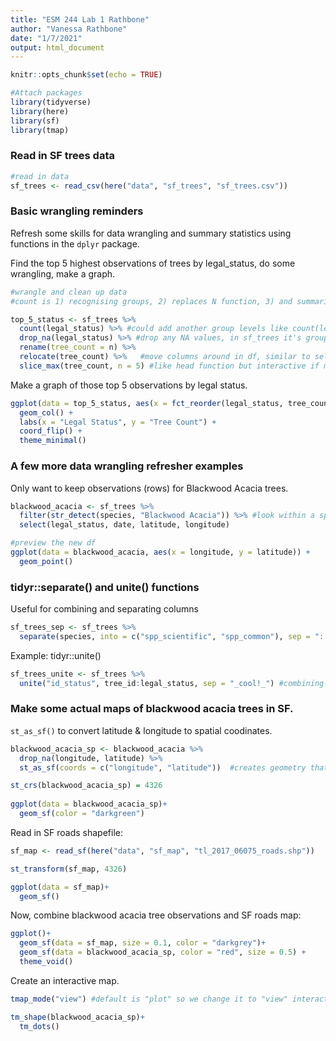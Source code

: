 ```yaml
---
title: "ESM 244 Lab 1 Rathbone"
author: "Vanessa Rathbone"
date: "1/7/2021"
output: html_document
---
```


```r
knitr::opts_chunk$set(echo = TRUE)

#Attach packages
library(tidyverse)
library(here)
library(sf)
library(tmap)

```

### Read in SF trees data 
```r

#read in data
sf_trees <- read_csv(here("data", "sf_trees", "sf_trees.csv"))

```

### Basic wrangling reminders 

Refresh some skills for data wrangling and summary statistics using functions in the `dplyr` package.

Find the top 5 highest observations of trees by legal_status, do some wrangling, make a graph.
```r

#wrangle and clean up data
#count is 1) recognising groups, 2) replaces N function, 3) and summarizes function

top_5_status <- sf_trees %>% 
  count(legal_status) %>% #could add another group levels like count(legal_status, species)
  drop_na(legal_status) %>% #drop any NA values, in sf_trees it's group 10
  rename(tree_count = n) %>% 
  relocate(tree_count) %>%   #move columns around in df, similar to select function but simpler for multiple columns
  slice_max(tree_count, n = 5) #like head function but interactive if more values are added in the future, finds top 5 in this case
```

Make a graph of those top 5 observations by legal status. 
```r
ggplot(data = top_5_status, aes(x = fct_reorder(legal_status, tree_count), y = tree_count))+
  geom_col() +
  labs(x = "Legal Status", y = "Tree Count") +
  coord_flip() + 
  theme_minimal()

```

### A few more data wrangling refresher examples

Only want to keep observations (rows) for Blackwood Acacia trees. 
```r
blackwood_acacia <- sf_trees %>% 
  filter(str_detect(species, "Blackwood Acacia")) %>% #look within a specified variable to only keep within species where blackwood acacia is detected 
  select(legal_status, date, latitude, longitude)

#preview the new df
ggplot(data = blackwood_acacia, aes(x = longitude, y = latitude)) +
  geom_point()

```

### tidyr::separate() and unite() functions

Useful for combining and separating columns

```r
sf_trees_sep <- sf_trees %>% 
  separate(species, into = c("spp_scientific", "spp_common"), sep = "::")

```

Example: tidyr::unite()
```r
sf_trees_unite <- sf_trees %>% 
  unite("id_status", tree_id:legal_status, sep = "_cool!_") #combining variables with a seperator such as _cool!_ in this example

```

### Make some actual maps of blackwood acacia trees in SF.

`st_as_sf()` to convert latitude & longitude to spatial coodinates. 

```r

blackwood_acacia_sp <- blackwood_acacia %>% 
  drop_na(longitude, latitude) %>% 
  st_as_sf(coords = c("longitude", "latitude"))  #creates geometry that sticks with the variables

st_crs(blackwood_acacia_sp) = 4326
  
ggplot(data = blackwood_acacia_sp)+
  geom_sf(color = "darkgreen")
```

Read in SF roads shapefile: 
```r
sf_map <- read_sf(here("data", "sf_map", "tl_2017_06075_roads.shp"))

st_transform(sf_map, 4326)

ggplot(data = sf_map)+
  geom_sf()
```

Now, combine blackwood acacia tree observations and SF roads map:


```r
ggplot()+
  geom_sf(data = sf_map, size = 0.1, color = "darkgrey")+
  geom_sf(data = blackwood_acacia_sp, color = "red", size = 0.5) +
  theme_void()

```

Create an interactive map. 
```r
tmap_mode("view") #default is "plot" so we change it to "view" interactive viewing

tm_shape(blackwood_acacia_sp)+
  tm_dots()


```

